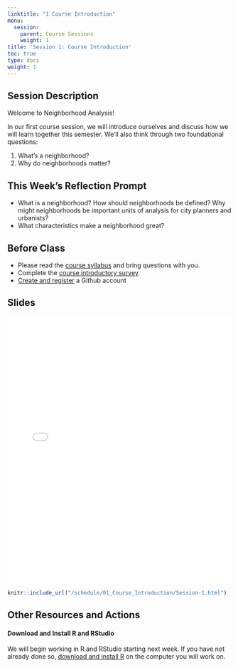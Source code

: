 ```yaml
---
linktitle: "1 Course Introduction"
menu:
  session:
    parent: Course Sessions
    weight: 1
title: 'Session 1: Course Introduction'
toc: true
type: docs
weight: 1
---
```


## Session Description

Welcome to Neighborhood Analysis! 

In our first course session, we will introduce ourselves and discuss how we will learn together this semester. We'll also think through two foundational questions:

1. What's a neighborhood?
2. Why do neighborhoods matter?

## This Week's Reflection Prompt

- What is a neighborhood? How should neighborhoods be defined? Why might neighborhoods be important units of analysis for city planners and urbanists?
- What characteristics make a neighborhood great?

## Before Class

- Please read the [course syllabus](/syllabus) and bring questions with you.
- Complete the [course introductory survey](https://forms.illinois.edu/sec/1008112120).
- [Create and register](/howto/howto/02-github/) a Github account

## Slides

<embed src="/schedule/session/01-Course_Introduction_files/S1_Course_Introduction.pdf" type="application/pdf" width="100%" height="600px" toolbar=1 navpanes=1 />

```r
knitr::include_url("/schedule/01_Course_Introduction/Session-1.html")
```

## Other Resources and Actions

#### Download and Install R and RStudio

We will begin working in R and RStudio starting next week. If you have not already done so, [download and install R](/howto/howto/01-Install-R.html) on the computer you will work on.